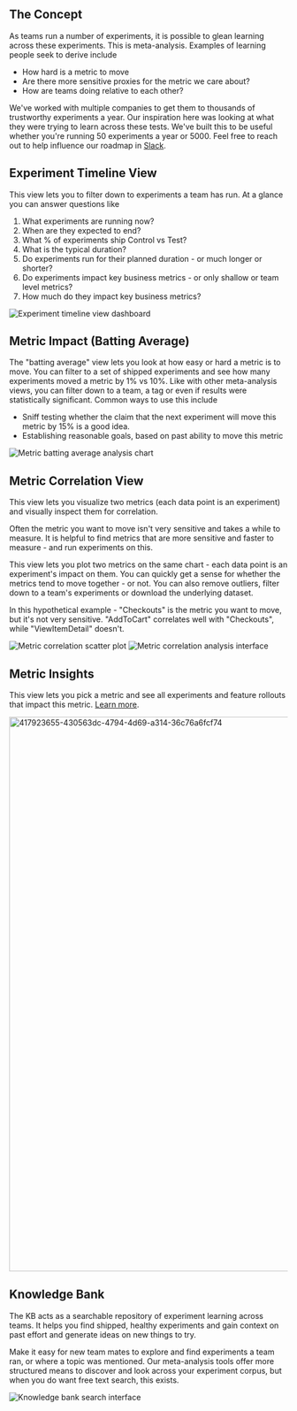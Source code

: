 
## The Concept
As teams run a number of experiments, it is possible to glean learning across these experiments. This is meta-analysis. Examples of learning people seek to derive include
- How hard is a metric to move
- Are there more sensitive proxies for the metric we care about?
- How are teams doing relative to each other?

We've worked with multiple companies to get them to thousands of trustworthy experiments a year. Our inspiration here was looking at what they were trying to learn across these tests. We've built this to be useful whether you're running 50 experiments a year or 5000. Feel free to reach out to help influence our roadmap in [Slack](https://statsig.com/slack).

## Experiment Timeline View
This view lets you to filter down to experiments a team has run. At a glance you can answer questions like
1. What experiments are running now?
2. When are they expected to end?
3. What % of experiments ship Control vs Test?
4. What is the typical duration?
5. Do experiments run for their planned duration - or much longer or shorter?
6. Do experiments impact key business metrics - or only shallow or team level metrics?
7. How much do they impact key business metrics?
<Frame>
  <img src="https://github.com/user-attachments/assets/d1e1db49-18b4-46af-93f7-4c0e58c5bdb0" alt="Experiment timeline view dashboard" />
</Frame>


## Metric Impact (Batting Average)
The "batting average" view lets you look at how easy or hard a metric is to move. You can filter to a set of shipped experiments and see how many experiments moved a metric by 1% vs 10%. Like with other meta-analysis views, you can filter down to a team, a tag or even if results were statistically significant. 
Common ways to use this include
- Sniff testing whether the claim that the next experiment will move this metric by 15% is a good idea.
- Establishing reasonable goals, based on past ability to move this metric

<Frame>
  <img src="https://github.com/user-attachments/assets/72f987a4-02ba-4937-9f3d-06892c55e4e9" alt="Metric batting average analysis chart" />
</Frame>


## Metric Correlation View
This view lets you visualize two metrics (each data point is an experiment) and visually inspect them for correlation. 

Often the metric you want to move isn't very sensitive and takes a while to measure. It is helpful to find metrics that are more sensitive and faster to measure - and run experiments on this.

This view lets you plot two metrics on the same chart - each data point is an experiment's impact on them. You can quickly get a sense for whether the metrics tend to move together - or not. You can also remove outliers, filter down to a team's experiments or download the underlying dataset.

In this hypothetical example - "Checkouts" is the metric you want to move, but it's not very sensitive. "AddToCart" correlates well with "Checkouts", while "ViewItemDetail" doesn't.
<Frame>
  <img src="https://github.com/statsig-io/docs/assets/31516123/016285b0-cdc4-46a4-8fdf-204b20b5b0e4" alt="Metric correlation scatter plot" />
</Frame>

<Frame>
  <img src="https://github.com/statsig-io/docs/assets/31516123/c29e5d7d-d8b6-4841-acaf-8d521a5db398" alt="Metric correlation analysis interface" />
</Frame>


## Metric Insights
This view lets you pick a metric and see all experiments and feature rollouts that impact this metric. [Learn more](/aggregated-impact).

<img width="1003" alt="417923655-430563dc-4794-4d69-a314-36c76a6fcf74" src="https://github.com/user-attachments/assets/8d61ada1-bf1f-41cf-b52b-f01d24052568" />

## Knowledge Bank
The KB acts as a searchable repository of experiment learning across teams. It helps you find shipped, healthy experiments and gain context on past effort and generate ideas on new things to try. 

Make it easy for new team mates to explore and find experiments a team ran, or where a topic was mentioned. Our meta-analysis tools offer more structured  means to discover and look across your experiment corpus, but when you do want free text search, this exists. 
<Frame>
  <img src="https://github.com/user-attachments/assets/860430c4-a754-4ff8-aa85-8bf49a755801" alt="Knowledge bank search interface" />
</Frame>


